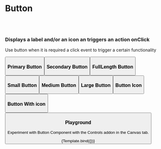 
<Meta title="Design System/Button" component={Button} />

# Button
<br/><br/> 

### Displays a label and/or an icon an triggers an action onClick

Use button when it is required a click event to trigger a certain functionality

<Preview withToolbar>
  <Story name="Standard">
    <Button
      label="Button"
    />
  </Story>
</Preview>

<ArgsTable of={Button} />

### Primary Button

<Story name="Primary">
  <Button label="Button" primary />
</Story>

### Secondary Button

<Story name="Secondary">
  <Button label="Button" />
</Story>

### FullLength Button

<Story name="FullLength">
  <Button label="Full-length button" isFullLength />
</Story>

### Small Button

<Story name="Small">
  <Button label="Small button" size="small" />
</Story>

### Medium Button

<Story name="Medium">
  <Button label="Medium button" />
</Story>

### Large Button

<Story name="Large">
  <Button label="Large button" size="large" />
</Story>

### Button Icon

<Story name="Icon">
  <Button icon={Success} primary />
</Story>

### Button With icon

<Story name="WithIcon">
  <Button label="Button" size="large" icon={Success} primary />
</Story>

### Playground

Experiment with Button Component with the Controls addon in the Canvas tab.


<Canvas>
  <Story name="Controls" args={{
   label: "Button"
  }} >
    {Template.bind({})}
  </Story>
</Canvas> 



